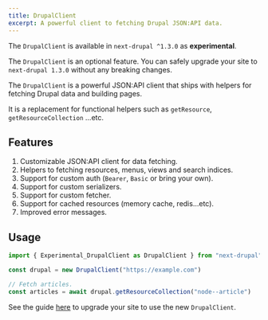 ```yaml
---
title: DrupalClient
excerpt: A powerful client to fetching Drupal JSON:API data.
---
```


<Callout icon="⚠️">

The `DrupalClient` is available in `next-drupal ^1.3.0` as **experimental**.

</Callout>

<Callout>

The `DrupalClient` is an optional feature. You can safely upgrade your site to `next-drupal 1.3.0` without any breaking changes.

</Callout>

The `DrupalClient` is a powerful JSON:API client that ships with helpers for fetching Drupal data and building pages.

It is a replacement for functional helpers such as `getResource`, `getResourceCollection` ...etc.

## Features

1. Customizable JSON:API client for data fetching.
2. Helpers to fetching resources, menus, views and search indices.
3. Support for custom auth (`Bearer`, `Basic` or bring your own).
4. Support for custom serializers.
5. Support for custom fetcher.
6. Support for cached resources (memory cache, redis...etc).
7. Improved error messages.

## Usage

```ts
import { Experimental_DrupalClient as DrupalClient } from "next-drupal"

const drupal = new DrupalClient("https://example.com")

// Fetch articles.
const articles = await drupal.getResourceCollection("node--article")
```

<Callout icon="👉">

See the guide [here](/docs/client/upgrade) to upgrade your site to use the new `DrupalClient`.

</Callout>
